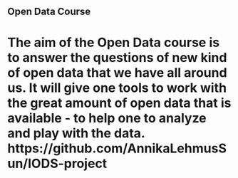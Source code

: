 

## Open Data Course 
# The aim of the Open Data course is to answer the questions of new kind of open data that we have all around us. It will give one tools to work with the great amount of open data that is available - to help one to analyze and play with the data. https://github.com/AnnikaLehmusSun/IODS-project  
